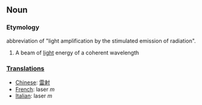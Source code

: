 ==Noun==

===Etymology===

abbreviation of "light amplification by the stimulated emission of radiation".

#A beam of [[light]] energy of a coherent wavelength

===[[Translation]]s===

*[[Chinese]]: [[雷射]]
*[[French]]: laser ''m''
*[[Italian]]: laser ''m''